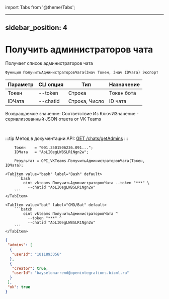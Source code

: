 ﻿import Tabs from '@theme/Tabs';

---
sidebar_position: 4
---

# Получить администраторов чата
 Получает список администраторов чата



`Функция ПолучитьАдминистраторовЧата(Знач Токен, Знач IDЧата) Экспорт`

  | Параметр | CLI опция | Тип | Назначение |
  |-|-|-|-|
  | Токен | --token | Строка | Токен бота |
  | IDЧата | --chatid | Строка, Число | ID чата |

  
  Возвращаемое значение:   Соответствие Из КлючИЗначение - сериализованный JSON ответа от VK Teams

<br/>

:::tip
Метод в документации API: [GET /chats/getAdmins](https://teams.vk.com/botapi/#/chats/get_chats_getAdmins)
:::
<br/>


```bsl title="Пример кода"
    Токен    = "001.3501506236.091...";
    IDЧата   = "AoLI0egLWBSLR1Ngn2w";

    Результат = OPI_VKTeams.ПолучитьАдминистраторовЧата(Токен, IDЧата);
```
    

 <Tabs>
  
    <TabItem value="bash" label="Bash" default>
        ```bash
            oint vkteams ПолучитьАдминистраторовЧата --token "***" \
              --chatid "AoLI0egLWBSLR1Ngn2w"
        ```
    </TabItem>
  
    <TabItem value="bat" label="CMD/Bat" default>
        ```batch
            oint vkteams ПолучитьАдминистраторовЧата ^
              --token "***" ^
              --chatid "AoLI0egLWBSLR1Ngn2w"
        ```
    </TabItem>
</Tabs>


```json title="Результат"
{
 "admins": [
  {
   "userId": "1011893356"
  },
  {
   "creator": true,
   "userId": "bayselonarrend@openintegrations.bizml.ru"
  }
 ],
 "ok": true
}
```
